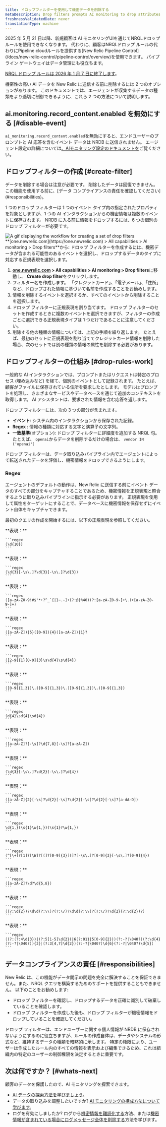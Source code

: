 ```yaml
---
title: ドロップフィルターを使用して機密データを削除する
metaDescription: Drop filters prompts AI monitoring to drop attributes containing sensitive data.
freshnessValidatedDate: never
translationType: machine
---
```


<Callout variant="important">
  2025 年 5 月 21 日以降、新規顧客は AI モニタリングUIを通じてNRQLドロップ ルールを使用できなくなります。 代わりに、顧客はNRQLドロップ ルールの代わりにPipeline cloudルールを提供する[New Relic Pipeline Control](/docs/new-relic-control/pipeline-control/overview)を使用できます。 パイプライン ゲートウェイはデータ管理にも役立ちます。

  [NRQL ドロップ ルールは 2026 年 1 月 7 日に終了します](/eol/2025/05/drop-rule-filter)。
</Callout>

機密性の高い AI データを New Relic に送信する前に削除するには 2 つのオプションがあります。 このドキュメントでは、エージェントが収集するデータの種類をより適切に制御できるように、これら 2 つの方法について説明します。

## ai.monitoring.record\_content.enabled を無効にする [#disable-event]

`ai_monitoring.record_content.enabled`を無効にすると、エンドユーザーのプロンプトと AI 応答を含むイベント データは NRDB に送信されません。 エージェント設定の詳細については[、AIモニタリング設定のドキュメントを](/docs/ai-monitoring/customize-agent-ai-monitoring)ご覧ください。

## ドロップフィルターの作成 [#create-filter]

<Callout variant="caution">
  データを削除する場合は注意が必要です。 削除したデータは回復できません。 この機能を使用する前に、[データ コンプライアンスの責任を確認してください](#responsibilities)。
</Callout>

1 つのドロップ フィルターは 1 つのイベント タイプ内の指定されたプロパティを対象としますが、1 つの AI インタラクションからの機密情報は複数のイベントに保存されます。 NRDB に入る前に情報をドロップするには、6 つの個別のドロップ フィルターが必要です。

<img title="Create a set of drop filters by adding events you want to drop data from" alt="A gif displaying the workflow for creating a set of drop filters" src="/images/ai_screenshot-crop_drop-filter-modal.gif" />

<figcaption>
  <DNT>**[one.newrelic.com](https://one.newrelic.com) &gt; All capabilities &gt; AI monitoring &gt; Drop filters**</DNT>から: ドロップ フィルターを作成するには、機密データが含まれる可能性のあるイベントを選択し、ドロップするデータのタイプに対応する正規表現を選択します。
</figcaption>

1. <DNT>**[one.newrelic.com](https://one.newrelic.com) &gt; All capabilities &gt; AI monitoring &gt; Drop filters**</DNT>に移動し、 <DNT>**Create drop filter**</DNT>をクリックします。
2. フィルター名を作成します。 「クレジットカード」、「電子メール」、「住所」など、ドロップされた情報に基づいて名前を作成することをお勧めします。
3. 情報を削除するイベントを選択するか、すべてのイベントから削除することを選択します。
4. ドロップ フィルターに正規表現を割り当てます。 ドロップ フィルターのセットを作成するときに複数のイベントを選択できますが、フィルターの作成ごとに選択できる正規表現タイプは 1 つだけであることに注意してください。
5. 削除する他の種類の情報については、上記の手順を繰り返します。 たとえば、最初のセットに正規表現を割り当ててクレジットカード情報を削除した場合、次のセットでは別の種類の情報の属性を削除する必要があります。

## ドロップフィルターの仕組み [#drop-rules-work]

一般的な AI インタラクションでは、プロンプトまたはリクエストは特定のプロセス (埋め込みなど) を経て、個別のイベントとして記録されます。 たとえば、顧客がファイルに保存されている住所を要求したとします。 モデルはプロンプトを処理し、さまざまなサービスやデータベースを通じて追加のコンテキストを取得します。 AI アシスタントは、要求された情報を含む応答を返します。

ドロップ フィルターには、次の 3 つの部分が含まれます。

* **イベント**: システム内のインタラクションから保存された記録。
* **Regex** : 情報の種類に対応する文字と演算子の文字列。
* **一致基準**(オプション): ドロップ フィルターに詳細度を追加する NRQL 句。 たとえば、 `openai`からデータを削除するだけの場合は、 `vendor IN ('openai')`

ドロップ フィルターは、データ取り込みパイプライン内でエージェントによって転送されたデータを評価し、機密情報をドロップできるようにします。

### Regex

エージェントのデフォルトの動作は、New Relic に送信する前にイベント データのすべての部分をキャプチャすることであるため、機密情報を正規表現と照合するように取り込みパイプラインに指示する必要があります。 正規表現を使用して属性をターゲットにすることで、データベースに機密情報を保存せずにイベント自体をキャプチャできます。

最初のクエリの作成を開始するには、以下の正規表現を参照してください。

<CollapserGroup>
  <Collapser id="cahcn" title="カナダ健康保険証番号">
    **表現：**

    ```regex
    (\d{10})
    ```
  </Collapser>

  <Collapser id="caphin" title="カナダの個人健康/社会保険番号 (PHIN/SIN)">
    **表現：**

    ```regex
    (\d{3}[-\s\.]?\d{3}[-\s\.]?\d{3})
    ```
  </Collapser>

  <Collapser id="email" title="電子メールアドレス">
    **表現：**

    ```regex
    ([a-zA-Z0-9!#$'*+?^_`{|}~.-]+(?:@|%40)(?:[a-zA-Z0-9-]+\.)+[a-zA-Z0-9-]+)
    ```
  </Collapser>

  <Collapser id="indiapanid" title="インドのPAN ID">
    **表現：**

    ```regex
    ([a-zA-Z]){5}([0-9]){4}([a-zA-Z]){1}?
    ```
  </Collapser>

  <Collapser id="indiaaadhaar" title="インド AADHAAR ID">
    **表現：**

    ```regex
    ([2-9]{1}[0-9]{3}\s\d{4}\s\d{4})
    ```
  </Collapser>

  <Collapser id="ipv4" title="IPアドレス（IPv4）">
    **表現：**

    ```regex
    ([0-9]{1,3})\.([0-9]{1,3})\.([0-9]{1,3})\.([0-9]{1,3})
    ```
  </Collapser>

  <Collapser id="japanid" title="日本の国民識別番号（マイナンバー）">
    **表現：**

    ```regex
    (d{4}\sd{4}\sd{4})
    ```
  </Collapser>

  <Collapser id="spainnid" title="スペイン国民 ID (NIE/DNI/NIF)">
    **表現：**

    ```regex
    ([a-zA-Z]?[-\s]?\d{7,8}[-\s]?[a-zA-Z])
    ```
  </Collapser>

  <Collapser id="ssn" title="米国の社会保障番号">
    **表現：**

    ```regex
    (\d{3}[-\s\.]?\d{2}[-\s\.]?\d{4})
    ```
  </Collapser>

  <Collapser id="uknino" title="英国国民保険番号 (NINO)">
    **表現：**

    ```regex
    ([a-zA-Z]{2}[-\s]?\d{2}[-\s]?\d{2}[-\s]?\d{2}[-\s]?[a-dA-D])
    ```
  </Collapser>

  <Collapser id="usstreetaddress" title="米国の住所">
    **表現：**

    ```regex
    \d{1,}(\s{1}\w{1,})(\s{1}?\w{1,})
    ```
  </Collapser>

  <Collapser id="usphone" title="米国の電話番号">
    **表現：**

    ```regex
    (^[\+]?[1]?[\W]?[(]?[0-9]{3}[)]?[-\s\.]?[0-9]{3}[-\s\.]?[0-9]{4})
    ```
  </Collapser>

  <Collapser id="uspassport" title="米国のパスポート番号">
    **表現：**

    ```regex
    ([a-zA-Z]?\d?\d{5,8})
    ```
  </Collapser>

  <Collapser id="dob" title="米国の生年月日">
    **表現：**

    ```regex
    ((?:\d{2})?\d\d(?:\\)?(?:\/)?\d\d(?:\\)?(?:\/)?\d{2}(?:\d{2})?)
    ```
  </Collapser>

  <Collapser id="ccn" title="クレジットカード番号">
    **表現：**

    ```regex
    ((?:(?:4\d{3})|(?:5[1-5]\d{2})|6(?:011|5[0-9]{2}))(?:-?|\040?)(?:\d{4}(?:-?|\040?)){3}|(?:3[4,7]\d{2})(?:-?|\040?)\d{6}(?:-?|\040?)\d{5})
    ```
  </Collapser>
</CollapserGroup>

## データコンプライアンスの責任 [#responsibilities]

New Relic は、この機能がデータ開示の問題を完全に解決することを保証できません。また、NRQL クエリを構築するためのサポートを提供することもできません。 以下のことをお勧めします:

* ドロップ フィルターを確認し、ドロップするデータを正確に識別して破棄していることを確認します。
* ドロップ フィルターを作成した後も、ドロップ フィルターが機密情報をドロップしていることを確認してください。

ドロップ フィルターは、エンドユーザーに関する個人情報が NRDB に保存されないようにするのに役立ちますが、ルールの作成自体は、データやシステムの形式など、維持するデータの種類を暗黙的に示します。 特定の権限により、ユーザーは作成したルール内のすべての情報を表示および編集できるため、これは組織内の特定のユーザーの制御権限を決定するときに重要です。

## 次は何ですか？ [#whats-next]

顧客のデータを保護したので、AI モニタリングを探索できます。

* [AI データの探索方法を学びましょう](/docs/ai-monitoring/view-ai-data)。
* データの取り込みを調整したいですか? [AI モニタリングの構成方法について学びます](/docs/ai-monitoring/customize-agent-ai-monitoring)。
* ログを有効にしましたか? ログから[機密情報を難読化する](/docs/logs/ui-data/obfuscation-ui)方法、または[機密情報が含まれている場合にログメッセージ全体を削除する](/docs/logs/ui-data/drop-data-drop-filter-rules)方法を学びます。